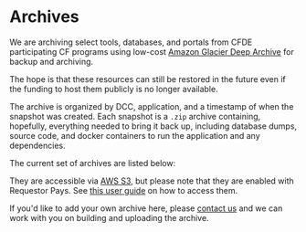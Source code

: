 
# Archives

We are archiving select tools, databases, and portals from CFDE participating CF programs using low-cost [Amazon Glacier Deep Archive](https://aws.amazon.com/pm/s3-glacier/) for backup and archiving.

The hope is that these resources can still be restored in the future even if the funding to host them publicly is no longer available.

The archive is organized by DCC, application, and a timestamp of when the snapshot was created. Each snapshot is a `.zip` archive containing, hopefully, everything needed to bring it back up, including database dumps, source code, and docker containers to run the application and any dependencies.

The current set of archives are listed below:

<S3Browser />

They are accessible via [AWS S3](https://aws.amazon.com/s3/), but please note that they are enabled with Requestor Pays. See [this user guide](https://docs.aws.amazon.com/AmazonS3/latest/userguide/ObjectsinRequesterPaysBuckets.html) on how to access them.

If you'd like to add your own archive here, please [contact us](mailto:help@cfde.cloud) and we can work with you on building and uploading the archive.
